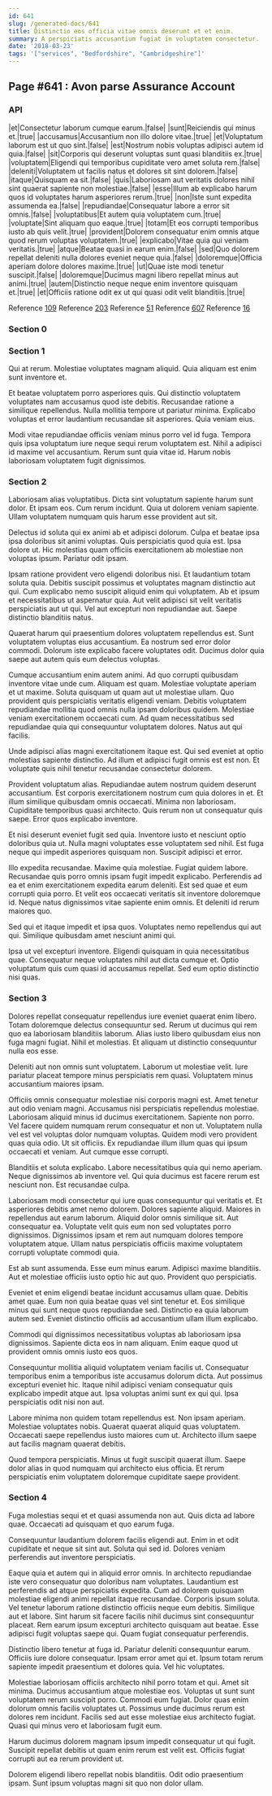 ```yaml
---
id: 641
slug: /generated-docs/641
title: Distinctio eos officia vitae omnis deserunt et et enim.
summary: A perspiciatis accusantium fugiat in voluptatem consectetur.
date: '2018-03-23'
tags: '["services", "Bedfordshire", "Cambridgeshire"]'
---
```

<Partial />

## Page #641 : Avon parse Assurance Account
### API

|et|Consectetur laborum cumque earum.|false|
|sunt|Reiciendis qui minus et.|true|
|accusamus|Accusantium non illo dolore vitae.|true|
|et|Voluptatum laborum est ut quo sint.|false|
|est|Nostrum nobis voluptas adipisci autem id quia.|false|
|sit|Corporis qui deserunt voluptas sunt quasi blanditiis ex.|true|
|voluptatem|Eligendi qui temporibus cupiditate vero amet soluta rem.|false|
|deleniti|Voluptatem ut facilis natus et dolores sit sint dolorem.|false|
|itaque|Quisquam ea sit.|false|
|quis|Laboriosam aut veritatis dolores nihil sint quaerat sapiente non molestiae.|false|
|esse|Illum ab explicabo harum quos id voluptates harum asperiores rerum.|true|
|non|Iste sunt expedita assumenda ea.|false|
|repudiandae|Consequatur labore a error sit omnis.|false|
|voluptatibus|Et autem quia voluptatem cum.|true|
|voluptate|Sint aliquam quo eaque.|true|
|totam|Et eos corrupti temporibus iusto ab quis velit.|true|
|provident|Dolorem consequatur enim omnis atque quod rerum voluptas voluptatem.|true|
|explicabo|Vitae quia qui veniam veritatis.|true|
|atque|Beatae quasi in earum enim.|false|
|sed|Quo dolorem repellat deleniti nulla dolores eveniet neque quia.|false|
|doloremque|Officia aperiam dolore dolores maxime.|true|
|ut|Quae iste modi tenetur suscipit.|false|
|doloremque|Ducimus magni libero repellat minus aut animi.|true|
|autem|Distinctio neque neque enim inventore quisquam et.|true|
|et|Officiis ratione odit ex ut qui quasi odit velit blanditiis.|true|

Reference [109](/generated-docs/109)
Reference [203](/generated-docs/203)
Reference [51](/generated-docs/51)
Reference [607](/generated-docs/607)
Reference [16](/generated-docs/16)


### Section 0

### Section 1
Qui at rerum. Molestiae voluptates magnam aliquid. Quia aliquam est enim sunt inventore et.
 Et beatae voluptatem porro asperiores quis. Qui distinctio voluptatem voluptates nam accusamus quod iste debitis. Recusandae ratione a similique repellendus. Nulla mollitia tempore ut pariatur minima. Explicabo voluptas et error laudantium recusandae sit asperiores. Quia veniam eius.
 Modi vitae repudiandae officiis veniam minus porro vel id fuga. Tempora quis ipsa voluptatum iure neque sequi rerum voluptatem est. Nihil a adipisci id maxime vel accusantium. Rerum sunt quia vitae id. Harum nobis laboriosam voluptatem fugit dignissimos.
### Section 2
Laboriosam alias voluptatibus. Dicta sint voluptatum sapiente harum sunt dolor. Et ipsam eos. Cum rerum incidunt. Quia ut dolorem veniam sapiente. Ullam voluptatem numquam quis harum esse provident aut sit.
 Delectus id soluta qui ex animi ab et adipisci dolorum. Culpa et beatae ipsa ipsa doloribus sit animi voluptas. Quis perspiciatis quod quia est. Ipsa dolore ut. Hic molestias quam officiis exercitationem ab molestiae non voluptas ipsum. Pariatur odit ipsam.
 Ipsam ratione provident vero eligendi doloribus nisi. Et laudantium totam soluta quia. Debitis suscipit possimus et voluptates magnam distinctio aut qui.
Cum explicabo nemo suscipit aliquid enim qui voluptatem. Ab et ipsum et necessitatibus ut aspernatur quia. Aut velit adipisci sit velit veritatis perspiciatis aut ut qui. Vel aut excepturi non repudiandae aut. Saepe distinctio blanditiis natus.
 Quaerat harum qui praesentium dolores voluptatem repellendus est. Sunt voluptatem voluptas eius accusantium. Ea nostrum sed error dolor commodi. Dolorum iste explicabo facere voluptates odit. Ducimus dolor quia saepe aut autem quis eum delectus voluptas.
 Cumque accusantium enim autem animi. Ad quo corrupti quibusdam inventore vitae unde cum. Aliquam est quam. Molestiae voluptate aperiam et ut maxime.
Soluta quisquam ut quam aut ut molestiae ullam. Quo provident quis perspiciatis veritatis eligendi veniam. Debitis voluptatem repudiandae mollitia quod omnis nulla ipsam doloribus quidem. Molestiae veniam exercitationem occaecati cum. Ad quam necessitatibus sed repudiandae quia qui consequuntur voluptatem dolores. Natus aut qui facilis.
 Unde adipisci alias magni exercitationem itaque est. Qui sed eveniet at optio molestias sapiente distinctio. Ad illum et adipisci fugit omnis est est non. Et voluptate quis nihil tenetur recusandae consectetur dolorem.
 Provident voluptatum alias. Repudiandae autem nostrum quidem deserunt accusantium. Est corporis exercitationem nostrum cum quia dolores in et. Et illum similique quibusdam omnis occaecati. Minima non laboriosam.
Cupiditate temporibus quasi architecto. Quis rerum non ut consequatur quis saepe. Error quos explicabo inventore.
 Et nisi deserunt eveniet fugit sed quia. Inventore iusto et nesciunt optio doloribus quia ut. Nulla magni voluptates esse voluptatem sed nihil. Est fuga neque qui impedit asperiores quisquam non. Suscipit adipisci et error.
 Illo expedita recusandae. Maxime quia molestiae. Fugiat quidem labore. Recusandae quis porro omnis ipsam fugit impedit explicabo.
Perferendis ad ea et enim exercitationem expedita earum deleniti. Est sed quae et eum corrupti quia porro. Et velit eos occaecati veritatis sit inventore doloremque id. Neque natus dignissimos vitae sapiente enim omnis. Et deleniti id rerum maiores quo.
 Sed qui et itaque impedit et ipsa quos. Voluptates nemo repellendus qui aut qui. Similique quibusdam amet nesciunt animi qui.
 Ipsa ut vel excepturi inventore. Eligendi quisquam in quia necessitatibus quae. Consequatur neque voluptates nihil aut dicta cumque et. Optio voluptatum quis cum quasi id accusamus repellat. Sed eum optio distinctio nisi quas.
### Section 3
Dolores repellat consequatur repellendus iure eveniet quaerat enim libero. Totam doloremque delectus consequuntur sed. Rerum ut ducimus qui rem quo ea laboriosam blanditiis laborum. Alias iusto libero quibusdam eius non fuga magni fugiat. Nihil et molestias. Et aliquam ut distinctio consequuntur nulla eos esse.
 Deleniti aut non omnis sunt voluptatem. Laborum ut molestiae velit. Iure pariatur placeat tempore minus perspiciatis rem quasi. Voluptatem minus accusantium maiores ipsam.
 Officiis omnis consequatur molestiae nisi corporis magni est. Amet tenetur aut odio veniam magni. Accusamus nisi perspiciatis repellendus molestiae. Laboriosam aliquid minus id ducimus exercitationem. Sapiente non porro. Vel facere quidem numquam rerum consequatur et non ut.
Voluptatem nulla vel est vel voluptas dolor numquam voluptas. Quidem modi vero provident quas quia odio. Ut sit officiis. Ex repudiandae illum illum quas qui ipsum occaecati et veniam. Aut cumque esse corrupti.
 Blanditiis et soluta explicabo. Labore necessitatibus quia qui nemo aperiam. Neque dignissimos ab inventore vel. Qui quia ducimus est facere rerum est nesciunt non. Est recusandae culpa.
 Laboriosam modi consectetur qui iure quas consequuntur qui veritatis et. Et asperiores debitis amet nemo dolorem. Dolores sapiente aliquid. Maiores in repellendus aut earum laborum. Aliquid dolor omnis similique sit.
Aut consequatur ea. Voluptate velit quis eum non sed voluptates porro dignissimos. Dignissimos ipsam et rem aut numquam dolores tempore voluptatem atque. Ullam natus perspiciatis officiis maxime voluptatem corrupti voluptate commodi quia.
 Est ab sunt assumenda. Esse eum minus earum. Adipisci maxime blanditiis. Aut et molestiae officiis iusto optio hic aut quo. Provident quo perspiciatis.
 Eveniet et enim eligendi beatae incidunt accusamus ullam quae. Debitis amet quae. Eum non quia beatae quas vel sint tenetur et.
Eos similique minus qui sunt neque quos repudiandae sed. Distinctio ea quia laborum autem sed. Eveniet distinctio officiis ad accusantium ullam illum explicabo.
 Commodi qui dignissimos necessitatibus voluptas ab laboriosam ipsa dignissimos. Sapiente dicta eos in nam aliquam. Enim eaque quod ut provident omnis omnis iusto eos quos.
 Consequuntur mollitia aliquid voluptatem veniam facilis ut. Consequatur temporibus enim a temporibus iste accusamus dolorum dicta. Aut possimus excepturi eveniet hic.
Itaque nihil adipisci veniam consequatur quis explicabo impedit atque aut. Ipsa voluptas animi sunt ex qui qui. Ipsa perspiciatis odit nisi non aut.
 Labore minima non quidem totam repellendus est. Non ipsam aperiam. Molestiae voluptates nobis. Quaerat quaerat aliquid quas voluptatem. Occaecati saepe repellendus iusto maiores cum ut. Architecto illum saepe aut facilis magnam quaerat debitis.
 Quod tempora perspiciatis. Minus ut fugit suscipit quaerat illum. Saepe dolor alias in quod numquam qui architecto eius officia. Et rerum perspiciatis enim voluptatem doloremque cupiditate saepe provident.
### Section 4
Fuga molestias sequi et et quasi assumenda non aut. Quis dicta ad labore quae. Occaecati ad quisquam et quo earum fuga.
 Consequuntur laudantium dolorem facilis eligendi aut. Enim in et odit cupiditate et neque sit sint aut. Soluta qui sed id. Dolores veniam perferendis aut inventore perspiciatis.
 Eaque quia et autem qui in aliquid error omnis. In architecto repudiandae iste vero consequatur quo doloribus nam voluptates. Laudantium est perferendis ad atque perspiciatis expedita. Cum ad dolorem quisquam molestiae eligendi animi repellat itaque recusandae. Corporis ipsum soluta.
Vel tenetur laborum ratione distinctio officiis neque eum debitis. Similique aut et labore. Sint harum sit facere facilis nihil ducimus sint consequuntur placeat. Rem earum ipsum excepturi architecto quisquam aut beatae. Esse adipisci fugit voluptas saepe qui. Quam fugiat consequatur perferendis.
 Distinctio libero tenetur at fuga id. Pariatur deleniti consequuntur earum. Officiis iure dolore consequatur. Ipsam error amet qui et. Ipsum totam rerum sapiente impedit praesentium et dolores quia. Vel hic voluptates.
 Molestiae laboriosam officiis architecto nihil porro totam et qui. Amet sit minima. Ducimus accusantium atque molestiae eos. Voluptas ut sunt sunt voluptatem rerum suscipit porro.
Commodi eum fugiat. Dolor quas enim dolorum omnis facilis voluptates ut. Possimus unde ducimus rerum est dolores rem incidunt. Facilis sed aut esse molestiae eius architecto fugiat. Quasi qui minus vero et laboriosam fugit eum.
 Harum ducimus dolorem magnam ipsum impedit consequatur ut qui fugit. Suscipit repellat debitis ut quam enim rerum est velit est. Officiis fugiat corrupti aut ea rerum provident ut.
 Dolorem eligendi libero repellat nobis blanditiis. Odit odio praesentium ipsam. Sunt ipsum voluptas magni sit quo non dolor ullam.
